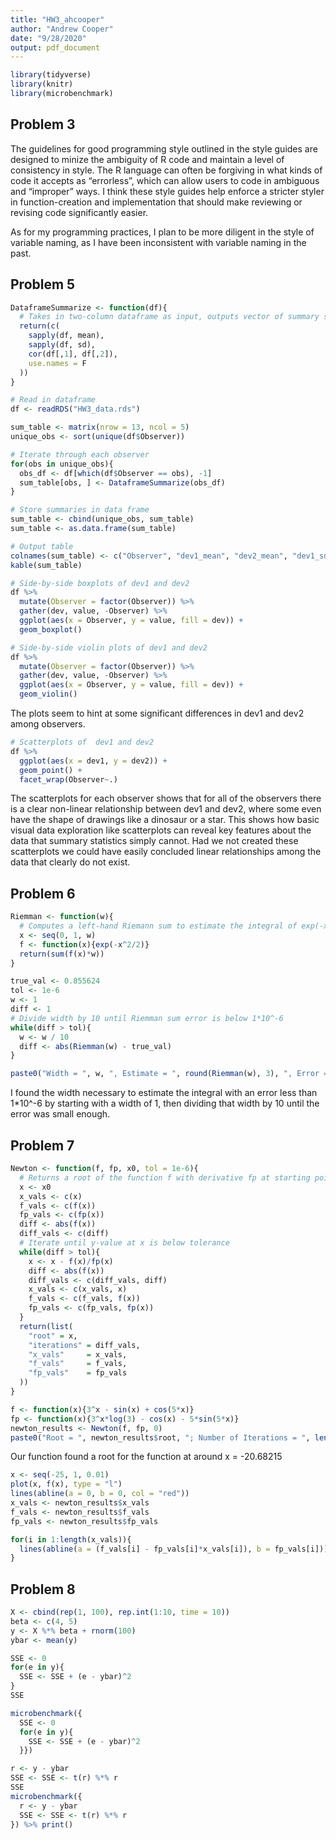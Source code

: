 ```yaml
---
title: "HW3_ahcooper"
author: "Andrew Cooper"
date: "9/28/2020"
output: pdf_document
---
```


```r
library(tidyverse)
library(knitr)
library(microbenchmark)
```



## Problem 3

The guidelines for good programming style outlined in the style guides are designed to minize the ambiguity of R code and maintain a level of consistency in style. The R language can often be forgiving in what kinds of code it accepts as "errorless", which can allow users to code in ambiguous and "improper" ways. I think these style guides help enforce a stricter styler in function-creation and implementation that should make reviewing or revising code significantly easier.

As for my programming practices, I plan to be more diligent in the style of variable naming, as I have been inconsistent with variable naming in the past.

## Problem 5

```r
DataframeSummarize <- function(df){
  # Takes in two-column dataframe as input, outputs vector of summary statistics
  return(c(
    sapply(df, mean),
    sapply(df, sd),
    cor(df[,1], df[,2]),
    use.names = F
  ))
}
```


```r
# Read in dataframe
df <- readRDS("HW3_data.rds")
```

```r
sum_table <- matrix(nrow = 13, ncol = 5)
unique_obs <- sort(unique(df$Observer))

# Iterate through each observer
for(obs in unique_obs){
  obs_df <- df[which(df$Observer == obs), -1]
  sum_table[obs, ] <- DataframeSummarize(obs_df)
}

# Store summaries in data frame
sum_table <- cbind(unique_obs, sum_table)
sum_table <- as.data.frame(sum_table)
```

```r
# Output table
colnames(sum_table) <- c("Observer", "dev1_mean", "dev2_mean", "dev1_sd", "dev2_sd", "corr(dev1, dev2)")
kable(sum_table)
```


```r
# Side-by-side boxplots of dev1 and dev2
df %>% 
  mutate(Observer = factor(Observer)) %>% 
  gather(dev, value, -Observer) %>% 
  ggplot(aes(x = Observer, y = value, fill = dev)) + 
  geom_boxplot()
```


```r
# Side-by-side violin plots of dev1 and dev2
df %>% 
  mutate(Observer = factor(Observer)) %>% 
  gather(dev, value, -Observer) %>% 
  ggplot(aes(x = Observer, y = value, fill = dev)) + 
  geom_violin()
```


The plots seem to hint at some significant differences in dev1 and dev2 among observers.


```r
# Scatterplots of  dev1 and dev2
df %>% 
  ggplot(aes(x = dev1, y = dev2)) + 
  geom_point() + 
  facet_wrap(Observer~.)
```


The scatterplots for each observer shows that for all of the observers there is a clear non-linear relationship between dev1 and dev2, where some even have the shape of drawings like a dinosaur or a star. This shows how basic visual data exploration like scatterplots can reveal key features about the data that summary statistics simply cannot. Had we not created these scatterplots we could have easily concluded linear relationships among the data that clearly do not exist.

## Problem 6

```r
Riemman <- function(w){
  # Computes a left-hand Riemann sum to estimate the integral of exp(-x^2/2) from 0 to 1, with rectangles of width w.
  x <- seq(0, 1, w)
  f <- function(x){exp(-x^2/2)}
  return(sum(f(x)*w))
}
```


```r
true_val <- 0.855624
tol <- 1e-6
w <- 1
diff <- 1
# Divide width by 10 until Riemman sum error is below 1*10^-6
while(diff > tol){
  w <- w / 10
  diff <- abs(Riemman(w) - true_val)
}

paste0("Width = ", w, ", Estimate = ", round(Riemman(w), 3), ", Error = ", round(diff, 9))
```

I found the width necessary to estimate the integral with an error less than 1*10^-6 by starting with a width of 1, then dividing that width by 10 until the error was small enough.


## Problem 7

```r
Newton <- function(f, fp, x0, tol = 1e-6){
  # Returns a root of the function f with derivative fp at starting point x0 under error tolerance tol
  x <- x0
  x_vals <- c(x)
  f_vals <- c(f(x))
  fp_vals <- c(fp(x))
  diff <- abs(f(x))
  diff_vals <- c(diff)
  # Iterate until y-value at x is below tolerance
  while(diff > tol){
    x <- x - f(x)/fp(x)
    diff <- abs(f(x))
    diff_vals <- c(diff_vals, diff)
    x_vals <- c(x_vals, x)
    f_vals <- c(f_vals, f(x))
    fp_vals <- c(fp_vals, fp(x))
  }
  return(list(
    "root" = x,
    "iterations" = diff_vals,
    "x_vals"     = x_vals,
    "f_vals"     = f_vals,
    "fp_vals"    = fp_vals
  ))
}
```


```r
f <- function(x){3^x - sin(x) + cos(5*x)}
fp <- function(x){3^x*log(3) - cos(x) - 5*sin(5*x)}
newton_results <- Newton(f, fp, 0)
paste0("Root = ", newton_results$root, "; Number of Iterations = ", length(newton_results$iterations))
```
Our function found a root for the function at around x = -20.68215


```r
x <- seq(-25, 1, 0.01)
plot(x, f(x), type = "l")
lines(abline(a = 0, b = 0, col = "red"))
x_vals <- newton_results$x_vals
f_vals <- newton_results$f_vals
fp_vals <- newton_results$fp_vals

for(i in 1:length(x_vals)){
  lines(abline(a = (f_vals[i] - fp_vals[i]*x_vals[i]), b = fp_vals[i]))
}
```


## Problem 8


```r
X <- cbind(rep(1, 100), rep.int(1:10, time = 10))
beta <- c(4, 5)
y <- X %*% beta + rnorm(100)
ybar <- mean(y)
```


```r
SSE <- 0
for(e in y){
  SSE <- SSE + (e - ybar)^2
}
SSE

microbenchmark({
  SSE <- 0
  for(e in y){
    SSE <- SSE + (e - ybar)^2
  }})
```


```r
r <- y - ybar
SSE <- SSE <- t(r) %*% r
SSE
microbenchmark({
  r <- y - ybar
  SSE <- SSE <- t(r) %*% r
}) %>% print()
```




